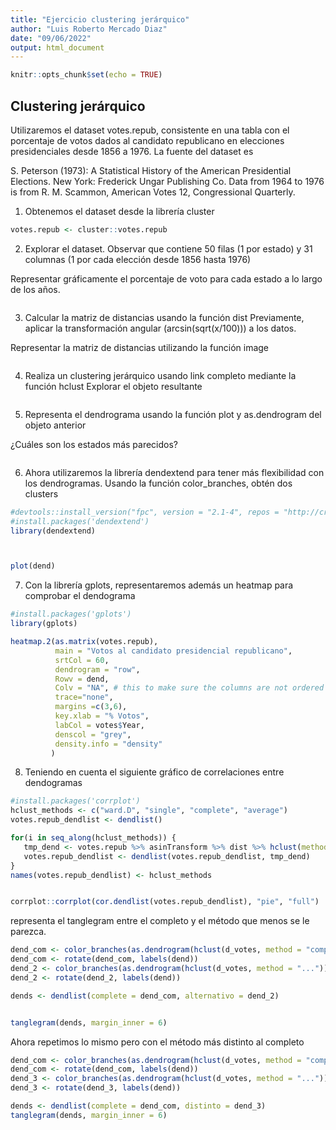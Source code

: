 ```yaml
---
title: "Ejercicio clustering jerárquico"
author: "Luis Roberto Mercado Diaz"
date: "09/06/2022"
output: html_document
---
```


```r
knitr::opts_chunk$set(echo = TRUE)
```

## Clustering jerárquico

Utilizaremos el dataset votes.repub, consistente en una tabla con el porcentaje de votos dados al candidato republicano en elecciones presidenciales desde 1856 a 1976. La fuente del dataset es

S. Peterson (1973): A Statistical History of the American Presidential Elections. New York: Frederick Ungar Publishing Co. Data from 1964 to 1976 is from R. M. Scammon, American Votes 12, Congressional Quarterly.


1. Obtenemos el dataset desde la librería cluster

```r
votes.repub <- cluster::votes.repub
```

2. Explorar el dataset. Observar que contiene 50 filas (1 por estado) y 31 columnas (1 por cada elección desde 1856 hasta 1976)

Representar gráficamente el porcentaje de voto para cada estado a lo largo de los años.


```r

```

3. Calcular la matriz de distancias usando la función dist
Previamente, aplicar la transformación angular (arcsin(sqrt(x/100))) a los datos.

Representar la matriz de distancias utilizando la función image


```r


```

4. Realiza un clustering jerárquico usando link completo mediante la función hclust
Explorar el objeto resultante

```r

```

5. Representa el dendrograma usando la función plot y as.dendrogram del objeto anterior

¿Cuáles son los estados más parecidos?

```r

```


6. Ahora utilizaremos la librería dendextend para tener más flexibilidad con los dendrogramas.
Usando la función color_branches, obtén dos clusters

```r
#devtools::install_version("fpc", version = "2.1-4", repos = "http://cran.us.r-project.org")
#install.packages('dendextend')
library(dendextend)



plot(dend)
```

7. Con la librería gplots, representaremos además un heatmap para comprobar el dendograma

```r
#install.packages('gplots')
library(gplots)

heatmap.2(as.matrix(votes.repub), 
          main = "Votos al candidato presidencial republicano",
          srtCol = 60,
          dendrogram = "row",
          Rowv = dend,
          Colv = "NA", # this to make sure the columns are not ordered
          trace="none",          
          margins =c(3,6),      
          key.xlab = "% Votos",
          labCol = votes$Year,
          denscol = "grey",
          density.info = "density"
         )

```

8. Teniendo en cuenta el siguiente gráfico de correlaciones entre dendogramas
```r
#install.packages('corrplot')
hclust_methods <- c("ward.D", "single", "complete", "average")
votes.repub_dendlist <- dendlist()

for(i in seq_along(hclust_methods)) {
   tmp_dend <- votes.repub %>% asinTransform %>% dist %>% hclust(method = hclust_methods[i]) %>% as.dendrogram 
   votes.repub_dendlist <- dendlist(votes.repub_dendlist, tmp_dend)
}
names(votes.repub_dendlist) <- hclust_methods


corrplot::corrplot(cor.dendlist(votes.repub_dendlist), "pie", "full")
```

representa el tanglegram entre el completo y el método que menos se le parezca.
```r

dend_com <- color_branches(as.dendrogram(hclust(d_votes, method = "complete")), k=2)
dend_com <- rotate(dend_com, labels(dend))
dend_2 <- color_branches(as.dendrogram(hclust(d_votes, method = "...")), k=2)
dend_2 <- rotate(dend_2, labels(dend))

dends <- dendlist(complete = dend_com, alternativo = dend_2)


tanglegram(dends, margin_inner = 6)
```

Ahora repetimos lo mismo pero con el método más distinto al completo
```r

dend_com <- color_branches(as.dendrogram(hclust(d_votes, method = "complete")), k=2)
dend_com <- rotate(dend_com, labels(dend))
dend_3 <- color_branches(as.dendrogram(hclust(d_votes, method = "...")), k=2)
dend_3 <- rotate(dend_3, labels(dend))

dends <- dendlist(complete = dend_com, distinto = dend_3)
tanglegram(dends, margin_inner = 6)
```